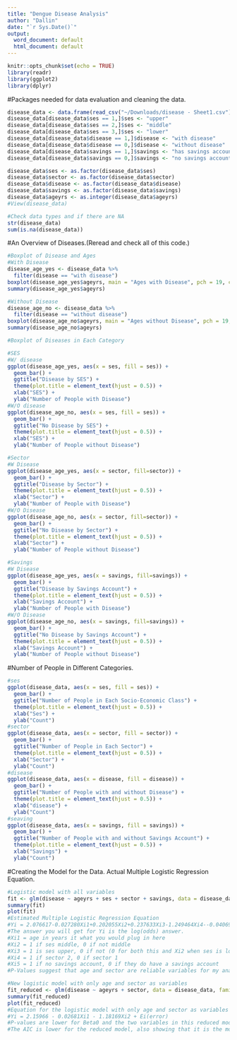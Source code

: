```yaml
---
title: "Dengue Disease Analysis"
author: "Dallin"
date: "`r Sys.Date()`"
output:
  word_document: default
  html_document: default
---
```


```r
knitr::opts_chunk$set(echo = TRUE)
library(readr)
library(ggplot2)
library(dplyr)
```
#Packages needed for data evaluation and cleaning the data.
```r
disease_data <- data.frame(read_csv("~/Downloads/disease - Sheet1.csv"))
disease_data[disease_data$ses == 1,]$ses <- "upper"
disease_data[disease_data$ses == 2,]$ses <- "middle"
disease_data[disease_data$ses == 3,]$ses <- "lower"
disease_data[disease_data$disease == 1,]$disease <- "with disease"
disease_data[disease_data$disease == 0,]$disease <- "without disease"
disease_data[disease_data$savings == 1,]$savings <- "has savings account"
disease_data[disease_data$savings == 0,]$savings <- "no savings account"

disease_data$ses <- as.factor(disease_data$ses)
disease_data$sector <- as.factor(disease_data$sector)
disease_data$disease <- as.factor(disease_data$disease)
disease_data$savings <- as.factor(disease_data$savings)
disease_data$ageyrs <- as.integer(disease_data$ageyrs)
#View(disease_data)

#Check data types and if there are NA
str(disease_data)
sum(is.na(disease_data))

```
#An Overview of Diseases.(Reread and check all of this code.)
```r
#Boxplot of Disease and Ages
#With Disease
disease_age_yes <- disease_data %>% 
  filter(disease == "with disease")
boxplot(disease_age_yes$ageyrs, main = "Ages with Disease", pch = 19, col = "lightblue", horizontal = TRUE, xlab = "Age in Years")
summary(disease_age_yes$ageyrs)

#Without Disease
disease_age_no <- disease_data %>% 
  filter(disease == "without disease")
boxplot(disease_age_no$ageyrs, main = "Ages without Disease", pch = 19, col = "lightblue", horizontal = TRUE, xlab = "Age in Years")
summary(disease_age_no$ageyrs)

#Boxplot of Diseases in Each Category

#SES
#W/ disease
ggplot(disease_age_yes, aes(x = ses, fill = ses)) +
  geom_bar() +
  ggtitle("Disease by SES") +
  theme(plot.title = element_text(hjust = 0.5)) +
  xlab("SES") +
  ylab("Number of People with Disease")
#W/O disease
ggplot(disease_age_no, aes(x = ses, fill = ses)) +
  geom_bar() +
  ggtitle("No Disease by SES") +
  theme(plot.title = element_text(hjust = 0.5)) +
  xlab("SES") +
  ylab("Number of People without Disease")

#Sector
#W Disease
ggplot(disease_age_yes, aes(x = sector, fill=sector)) +
  geom_bar() +
  ggtitle("Disease by Sector") +
  theme(plot.title = element_text(hjust = 0.5)) +
  xlab("Sector") +
  ylab("Number of People with Disease")
#W/O Disease
ggplot(disease_age_no, aes(x = sector, fill=sector)) +
  geom_bar() +
  ggtitle("No Disease by Sector") +
  theme(plot.title = element_text(hjust = 0.5)) +
  xlab("Sector") +
  ylab("Number of People without Disease")

#Savings
#W Disease
ggplot(disease_age_yes, aes(x = savings, fill=savings)) +
  geom_bar() +
  ggtitle("Disease by Savings Account") +
  theme(plot.title = element_text(hjust = 0.5)) +
  xlab("Savings Account") +
  ylab("Number of People with Disease")
#W/O Disease
ggplot(disease_age_no, aes(x = savings, fill=savings)) +
  geom_bar() +
  ggtitle("No Disease by Savings Account") +
  theme(plot.title = element_text(hjust = 0.5)) +
  xlab("Savings Account") +
  ylab("Number of People without Disease")
```
#Number of People in Different Categories.
```r
#ses
ggplot(disease_data, aes(x = ses, fill = ses)) +
  geom_bar() +
  ggtitle("Number of People in Each Socio-Economic Class") +
  theme(plot.title = element_text(hjust = 0.5)) +
  xlab("Ses") +
  ylab("Count")
#sector
ggplot(disease_data, aes(x = sector, fill = sector)) +
  geom_bar() +
  ggtitle("Number of People in Each Sector") +
  theme(plot.title = element_text(hjust = 0.5)) +
  xlab("Sector") +
  ylab("Count")
#disease
ggplot(disease_data, aes(x = disease, fill = disease)) +
  geom_bar() +
  ggtitle("Number of People with and without Disease") +
  theme(plot.title = element_text(hjust = 0.5)) +
  xlab("disease") +
  ylab("Count")
#seaving
ggplot(disease_data, aes(x = savings, fill = savings)) +
  geom_bar() +
  ggtitle("Number of People with and without Savings Account") +
  theme(plot.title = element_text(hjust = 0.5)) +
  xlab("Savings") +
  ylab("Count")
```
#Creating the Model for the Data. Actual Multiple Logistic Regression Equation.
```r
#Logistic model with all variables
fit <- glm(disease ~ ageyrs + ses + sector + savings, data = disease_data, family = "binomial")
summary(fit)
plot(fit)
#Estimated Multiple Logistic Regression Equation
#Yi = 2.076617-0.027280Xi1+0.202055Xi2+0.237633Xi3-1.249464Xi4--0.040692Xi5 + Ei(error)
#The answer you will get for Yi is the log(odds) answer. 
#Xi1 = age in years it what you would plug in here
#Xi2 = 1 if ses middle, 0 if not middle 
#Xi3 = 1 is ses upper, 0 if not (0 for both this and Xi2 when ses is lower)
#Xi4 = 1 if sector 2, 0 if sector 1
#Xi5 = 1 if no savings account, 0 if they do have a savings account
#P-Values suggest that age and sector are reliable variables for my analysis.

#New logistic model with only age and sector as variables
fit_reduced <- glm(disease ~ ageyrs + sector, data = disease_data, family = "binomial")
summary(fit_reduced)
plot(fit_reduced)
#Equation for the logistic model with only age and sector as variables
#Yi = 2.15966 - 0.02681Xi1 - 1.18169Xi2 + Ei(error)
#P-values are lower for Beta0 and the two variables in this reduced model compared to the full. Suggesting that this model id more accurate.
#The AIC is lower for the reduced model, also showing that it is the more accurate model.
```

